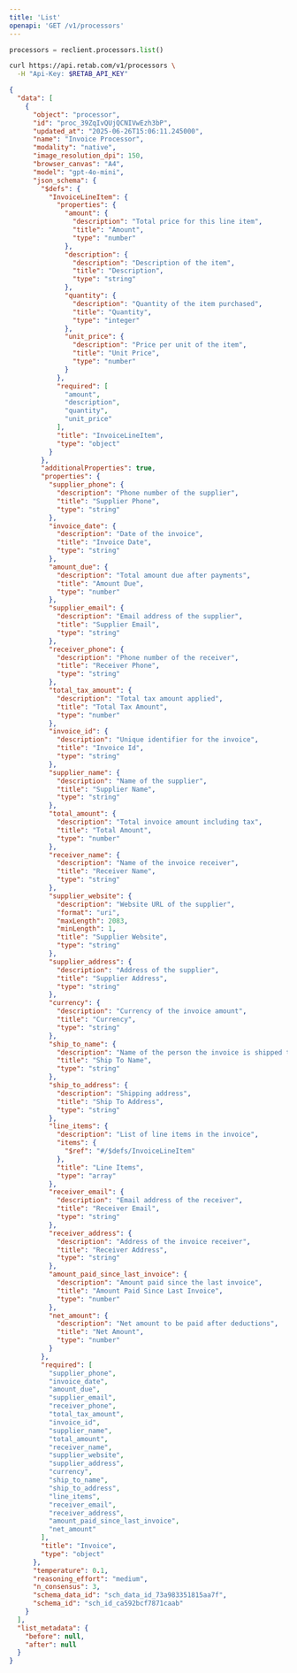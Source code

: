 ```yaml
---
title: 'List'
openapi: 'GET /v1/processors'
---
```


<RequestExample>

```python python
processors = reclient.processors.list()
```

```bash curl
curl https://api.retab.com/v1/processors \
  -H "Api-Key: $RETAB_API_KEY"
```
</RequestExample>

<ResponseExample>

```json
{
  "data": [
    {
      "object": "processor",
      "id": "proc_39ZqIvQUjQCNIVwEzh3bP",
      "updated_at": "2025-06-26T15:06:11.245000",
      "name": "Invoice Processor",
      "modality": "native",
      "image_resolution_dpi": 150,
      "browser_canvas": "A4",
      "model": "gpt-4o-mini",
      "json_schema": {
        "$defs": {
          "InvoiceLineItem": {
            "properties": {
              "amount": {
                "description": "Total price for this line item",
                "title": "Amount",
                "type": "number"
              },
              "description": {
                "description": "Description of the item",
                "title": "Description",
                "type": "string"
              },
              "quantity": {
                "description": "Quantity of the item purchased",
                "title": "Quantity",
                "type": "integer"
              },
              "unit_price": {
                "description": "Price per unit of the item",
                "title": "Unit Price",
                "type": "number"
              }
            },
            "required": [
              "amount",
              "description",
              "quantity",
              "unit_price"
            ],
            "title": "InvoiceLineItem",
            "type": "object"
          }
        },
        "additionalProperties": true,
        "properties": {
          "supplier_phone": {
            "description": "Phone number of the supplier",
            "title": "Supplier Phone",
            "type": "string"
          },
          "invoice_date": {
            "description": "Date of the invoice",
            "title": "Invoice Date",
            "type": "string"
          },
          "amount_due": {
            "description": "Total amount due after payments",
            "title": "Amount Due",
            "type": "number"
          },
          "supplier_email": {
            "description": "Email address of the supplier",
            "title": "Supplier Email",
            "type": "string"
          },
          "receiver_phone": {
            "description": "Phone number of the receiver",
            "title": "Receiver Phone",
            "type": "string"
          },
          "total_tax_amount": {
            "description": "Total tax amount applied",
            "title": "Total Tax Amount",
            "type": "number"
          },
          "invoice_id": {
            "description": "Unique identifier for the invoice",
            "title": "Invoice Id",
            "type": "string"
          },
          "supplier_name": {
            "description": "Name of the supplier",
            "title": "Supplier Name",
            "type": "string"
          },
          "total_amount": {
            "description": "Total invoice amount including tax",
            "title": "Total Amount",
            "type": "number"
          },
          "receiver_name": {
            "description": "Name of the invoice receiver",
            "title": "Receiver Name",
            "type": "string"
          },
          "supplier_website": {
            "description": "Website URL of the supplier",
            "format": "uri",
            "maxLength": 2083,
            "minLength": 1,
            "title": "Supplier Website",
            "type": "string"
          },
          "supplier_address": {
            "description": "Address of the supplier",
            "title": "Supplier Address",
            "type": "string"
          },
          "currency": {
            "description": "Currency of the invoice amount",
            "title": "Currency",
            "type": "string"
          },
          "ship_to_name": {
            "description": "Name of the person the invoice is shipped to",
            "title": "Ship To Name",
            "type": "string"
          },
          "ship_to_address": {
            "description": "Shipping address",
            "title": "Ship To Address",
            "type": "string"
          },
          "line_items": {
            "description": "List of line items in the invoice",
            "items": {
              "$ref": "#/$defs/InvoiceLineItem"
            },
            "title": "Line Items",
            "type": "array"
          },
          "receiver_email": {
            "description": "Email address of the receiver",
            "title": "Receiver Email",
            "type": "string"
          },
          "receiver_address": {
            "description": "Address of the invoice receiver",
            "title": "Receiver Address",
            "type": "string"
          },
          "amount_paid_since_last_invoice": {
            "description": "Amount paid since the last invoice",
            "title": "Amount Paid Since Last Invoice",
            "type": "number"
          },
          "net_amount": {
            "description": "Net amount to be paid after deductions",
            "title": "Net Amount",
            "type": "number"
          }
        },
        "required": [
          "supplier_phone",
          "invoice_date",
          "amount_due",
          "supplier_email",
          "receiver_phone",
          "total_tax_amount",
          "invoice_id",
          "supplier_name",
          "total_amount",
          "receiver_name",
          "supplier_website",
          "supplier_address",
          "currency",
          "ship_to_name",
          "ship_to_address",
          "line_items",
          "receiver_email",
          "receiver_address",
          "amount_paid_since_last_invoice",
          "net_amount"
        ],
        "title": "Invoice",
        "type": "object"
      },
      "temperature": 0.1,
      "reasoning_effort": "medium",
      "n_consensus": 3,
      "schema_data_id": "sch_data_id_73a983351815aa7f",
      "schema_id": "sch_id_ca592bcf7871caab"
    }
  ],
  "list_metadata": {
    "before": null,
    "after": null
  }
}
```

</ResponseExample>